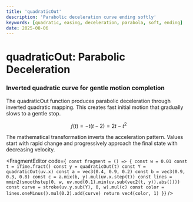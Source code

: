 ```yaml
---
title: 'quadraticOut'
description: 'Parabolic deceleration curve ending softly'
keywords: [quadratic, easing, deceleration, parabola, soft, ending]
date: 2025-08-06
---
```



# quadraticOut: Parabolic Deceleration

### Inverted quadratic curve for gentle motion completion

The quadraticOut function produces parabolic deceleration through inverted quadratic mapping. This creates fast initial motion that gradually slows to a gentle stop.

$$f(t) = -t(t - 2) = 2t - t^2$$

The mathematical transformation inverts the acceleration pattern. Values start with rapid change and progressively approach the final state with decreasing velocity.

<FragmentEditor
        code={`
const fragment = () => {
    const w = 0.01
    const t = iTime.fract()
    const y = quadraticOut(t)
    const Y = quadraticOut(uv.x)
    const a = vec3(0.4, 0.9, 0.2)
    const b = vec3(0.9, 0.3, 0.8)
    const c = a.mix(b, y).mul(uv.x.step(t))
    const lines = mmin2(smoothstep(0, w, uv.mod(0.1).min(uv.sub(vec2(t, y)).abs())))
    const curve = stroke(uv.y.sub(Y), 0, w).mul(c)
    const color = lines.oneMinus().mul(0.2).add(curve)
    return vec4(color, 1)
}`}
/>
